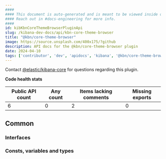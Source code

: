 ```yaml
---
####
#### This document is auto-generated and is meant to be viewed inside our experimental, new docs system.
#### Reach out in #docs-engineering for more info.
####
id: kibKbnCoreThemeBrowserPluginApi
slug: /kibana-dev-docs/api/kbn-core-theme-browser
title: "@kbn/core-theme-browser"
image: https://source.unsplash.com/400x175/?github
description: API docs for the @kbn/core-theme-browser plugin
date: 2024-04-10
tags: ['contributor', 'dev', 'apidocs', 'kibana', '@kbn/core-theme-browser']
---
```




Contact [@elastic/kibana-core](https://github.com/orgs/elastic/teams/kibana-core) for questions regarding this plugin.

**Code health stats**

| Public API count  | Any count | Items lacking comments | Missing exports |
|-------------------|-----------|------------------------|-----------------|
| 6 | 0 | 2 | 0 |

## Common

### Interfaces
<DocDefinitionList data={kbnCoreThemeBrowserObj.common.interfaces}/>

### Consts, variables and types
<DocDefinitionList data={kbnCoreThemeBrowserObj.common.misc}/>

